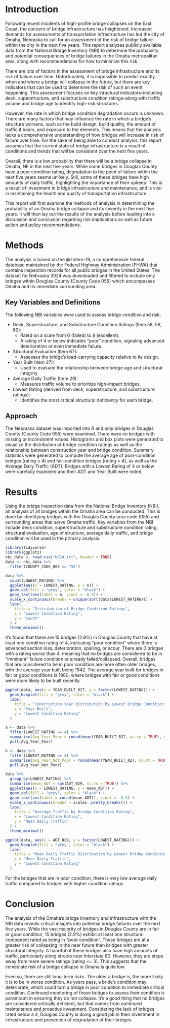 # Introduction

Following recent incidents of high-profile bridge collapses on the East Coast, the concern of bridge infrastructure has heightened. Increased demands for assessments of transportation infrastructure has led the city of Omaha, Nebraska to call for an assessment of the risk of bridge failure within the city in the next five years. This report analyzes publicly available data from the National Bridge Inventory (NBI) to determine the probability and potential consequences of bridge failures in the Omaha metropolitan area, along with recommendations for how to minimize this risk.

There are lots of factors in the assessment of bridge infrastructure and its risk of failure over time. Unfortunately, it is impossible to predict exactly when and where a bridge will collapse in the future, but there are key indicators that can be used to determine the risk of such an event happening. This assessment focuses on key structural indicators--including deck, superstructure, and substructure condition ratings--along with traffic volume and bridge age to identify high-risk structures.

However, the rate in which bridge condition degradation occurs is unknown. There are many factors that may influence the rate in which a bridge's structure worsens, such as the build design, build quality, the amount of traffic it bears, and exposure to the elements. This means that the analysis lacks a comprehensive understanding of how bridges will increase in risk of failure over time. For the sake of being able to conduct analysis, this report assumes that the current state of bridge infrastructure is a result of conditions and trends that will be consistent over the next five years.

Overall, there is a low probability that there will be a bridge collapse in Omaha, NE in the next five years. While some bridges in Douglas County have a poor condition rating, degradation to the point of failure within the next five years seems unlikely. Still, some of these bridges have high amounts of daily traffic, highlighting the importance of their upkeep. This is a result of investment in bridge infrastructure and maintenance, and is vital in maintaining the health and quality of transportation infrastructure.

This report will first examine the methods of analysis in determining the probability of an Omaha bridge collapse and its severity in the next five years. It will then lay out the results of the analysis before leading into a discussion and conclusion regarding risk implications as well as future action and policy recommendations.

# Methods

The analysis is based on the @zotero-19, a comprehensive federal database maintained by the Federal Highway Administration (FHWA) that contains inspection records for all public bridges in the United States. The dataset for Nebraska 2024 was downloaded and filtered to include only bridges within Douglas County (County Code 055) which encompasses Omaha and its immediate surrounding area.

## Key Variables and Definitions

The following NBI variables were used to assess bridge condition and risk:

-   Deck, Superstructure, and Substructure Condition Ratings (Item 58, 59, 60):
    -   Rated on a scale from 0 (failed) to 9 (excellent).
    -   A rating of 4 or below indicates "poor" condition, signaling advanced deterioration or even immediate failure.
-   Structural Evaluation (Item 67):
    -   Assesses the bridge's load-carrying capacity relative to its design.
-   Year Built (Item 27):
    -   Used to evaluate the relationship between bridge age and structural integrity
-   Average Daily Traffic (Item 29):
    -   Measures traffic volume to prioritize high-impact bridges.
-   Lowest Rating (derived from deck, superstructure, and substructure ratings):
    -   Identifies the most critical structural deficiency for each bridge.

## Approach

The Nebraska dataset was imported into R and only bridges in Douglas County (County Code 055) were examined. There were no bridges with missing or inconsistent values. Histograms and box plots were generated to visualize the distribution of bridge condition ratings as well as the relationship between construction year and bridge condition. Summary statistics were generated to compute the average age of poor-condition bridges (rating ≤ 4) and fair-condition bridges (rating \> 4), as well as the Average Daily Traffic (ADT). Bridges with a Lowest Rating of 4 or below were carefully examined and their ADT and Year Built were noted.

# Results

Using the bridge inspection data from the National Bridge Inventory (NBI), an analysis of all bridges within the Omaha area can be conducted. This is done by identifying bridges with the Douglas County area code (055) and surrounding areas that serve Omaha traffic. Key variables from the NBI include deck condition, superstructure and substructure condition rating, structural evaluation, age of structure, average daily traffic, and bridge condition will be used in the primary analysis.

```r
library(tidyverse)
library(ggplot2)
nbi_data <- read.csv("NE24.txt", header = TRUE)
data <- nbi_data %>%
  filter(COUNTY_CODE_003 == "55")
```

```r
data %>%
  count(LOWEST_RATING) %>%
  ggplot(aes(x = LOWEST_RATING, y = n)) +
  geom_col(fill = "grey", color = "black") +
  geom_text(aes(label = n, vjust = -0.5)) +
  scale_x_continuous(breaks = unique(sort(data$LOWEST_RATING))) +
  labs(
    title = "Distribution of Bridge Condition Ratings",
    x = "Lowest Condition Rating",
    y = "Count"
  ) +
  theme_minimal()
```

It's found that there are 15 bridges (2.9%) in Douglas County that have at least one condition rating of 4, indicating "poor condition" where there is advanced section loss, deterioration, spalling, or scour. There are 0 bridges with a rating worse than 4, meaning that no bridges are considered to be in "imminent" failure condition or already failed/collapsed. Overall, bridges that are considered to be in poor condition are more often older bridges, with the average year built being 1942. The average year built for bridges in fair or good conditions is 1980, where bridges with fair or good conditions were more likely to be built recently.

```r
ggplot(data, aes(x = YEAR_BUILT_027, y = factor(LOWEST_RATING))) +
  geom_boxplot(fill = "grey", color = "black") +
  labs(
    title = "Construction Year Distribution by Lowest Bridge Condition Rating",
    x = "Year Built",
    y = "Lowest Condition Rating"
  )

a <- data %>% 
  filter(LOWEST_RATING == 4) %>% 
  summarise(Avg_Year_Poor = round(mean(YEAR_BUILT_027, na.rm = TRUE), 0)) %>%
  pull(Avg_Year_Poor)

b <- data %>% 
  filter(LOWEST_RATING == 5) %>% 
  summarise(Avg_Year_Not_Poor = round(mean(YEAR_BUILT_027, na.rm = TRUE), 0)) %>% 
  pull(Avg_Year_Not_Poor)

data %>%
  group_by(LOWEST_RATING) %>%
  summarise(mean_ADT = sum(ADT_029, na.rm = TRUE)) %>%
  ggplot(aes(x = LOWEST_RATING, y = mean_ADT)) +
  geom_col(fill = "grey", color = "black") +
  geom_text(aes(label = round(mean_ADT)), vjust = -0.5) +
  scale_x_continuous(breaks = scales::pretty_breaks()) +
  labs(
    title = "Average Traffic by Bridge Condition Rating",
    x = "Lowest Condition Rating",
    y = "Mean Daily Traffic"
  ) +
  theme_minimal()

ggplot(data, aes(x = ADT_029, y = factor(LOWEST_RATING))) +
  geom_boxplot(fill = "grey", color = "black") +
  labs(
    title = "Mean Daily Traffic Distribution by Lowest Bridge Condition Rating",
    x = "Mean Daily Traffic",
    y = "Lowest Condition Rating"
  )
```

For the bridges that are in poor condition, there is very low average daily traffic compared to bridges with higher condition ratings.

# Conclusion

The analysis of the Omaha's bridge inventory and infrastructure with the NBI data reveals critical insights into potential bridge failures over the next five years. While the vast majority of bridges in Douglas County are in fair or good condition, 15 bridges (2.9%) exhibit at least one structural component rated as being in "poor condition". These bridges are at a greater risk of collapsing in the near future than bridges with greater structural integrity. A handful of these bridges also have high amounts of traffic, particularly along streets near Interstate 80. However, they are steps away from more severe ratings (rating \<= 3). This suggests that the immediate risk of a bridge collapse in Omaha is quite low.

Even so, there are still long-term risks. The older a bridge is, the more likely it is to be in worse condition. As years pass, a bride's condition may deteriorate, which could turn a bridge in poor condition to immediate critical condition. Continued monitoring of these bridges to assess their condition is paramount in ensuring they do not collapse. It's a good thing that no bridges are considered critically deficient, but that comes from continued maintenance and proactive investment. Considering the lack of bridges rated below a 4, Douglas County is doing a good job in their investment in infrastructure and prevention of degradation of their bridges.
